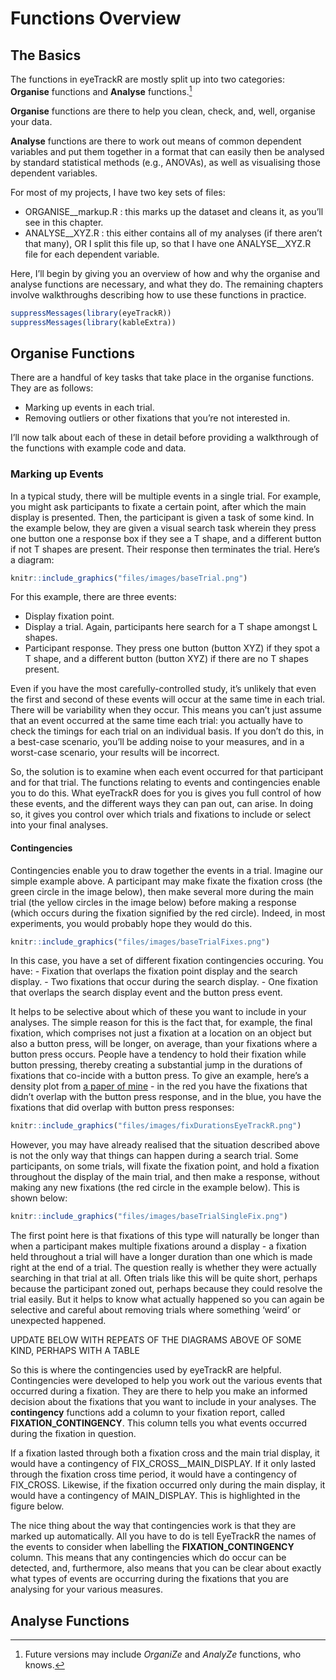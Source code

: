 
# Functions Overview {#functionsOverview}

## The Basics

The functions in eyeTrackR are mostly split up into two categories: **Organise** functions and **Analyse** functions.^[Future versions may include *OrganiZe* and *AnalyZe* functions, who knows.] 

**Organise** functions are there to help you clean, check, and, well, organise your data. 

**Analyse** functions are there to work out means of common dependent variables and put them together in a format that can easily then be analysed by standard statistical methods (e.g., ANOVAs), as well as visualising those dependent variables.

For most of my projects, I have two key sets of files:

* ORGANISE__markup.R :  this marks up the dataset and cleans it, as you'll see in this chapter.
* ANALYSE__XYZ.R : this either contains all of my analyses (if there aren't that many), OR I split this file up, so that I have one ANALYSE__XYZ.R file for each dependent variable.

Here, I'll begin by giving you an overview of how and why the organise and analyse functions are necessary, and what they do. The remaining chapters involve walkthroughs describing how to use these functions in practice.

```r
suppressMessages(library(eyeTrackR))
suppressMessages(library(kableExtra))
```

## Organise Functions

There are a handful of key tasks that take place in the organise functions. They are as follows:

* Marking up events in each trial.
* Removing outliers or other fixations that you're not interested in.

I'll now talk about each of these in detail before providing a walkthrough of the functions with example code and data.

### Marking up Events

In a typical study, there will be multiple events in a single trial. For example, you might ask participants to fixate a certain point, after which the main display is presented. Then, the participant is given a task of some kind. In the example below, they are given a visual search task wherein they press one button one a response box if they see a T shape, and a different button if not T shapes are present. Their response then terminates the trial. Here's a diagram:

```r
knitr::include_graphics("files/images/baseTrial.png")
```

For this example, there are three events:

* Display fixation point.
* Display a trial. Again, participants here search for a T shape amongst L shapes.
* Participant response. They press one button (button XYZ) if they spot a T shape, and a different button (button XYZ) if there are no T shapes present.

Even if you have the most carefully-controlled study, it's unlikely that even the first and second of these events will occur at the same time in each trial. There will be variability when they occur. This means you can't just assume that an event occurred at the same time each trial: you actually have to check the timings for each trial on an individual basis. If you don't do this, in a best-case scenario, you'll be adding noise to your measures, and in a worst-case scenario, your results will be incorrect.

So, the solution is to examine when each event occurred for that participant and for that trial. The functions relating to events and contingencies enable you to do this. What eyeTrackR does for you is gives you full control of how these events, and the different ways they can pan out, can arise. In doing so, it gives you control over which trials and fixations to include or select into your final analyses.

#### Contingencies

Contingencies enable you to draw together the events in a trial. Imagine our simple example above. A participant may make fixate the fixation cross (the green circle in the image below), then make several more during the main trial (the yellow circles in the image below) before making a response (which occurs during the fixation signified by the red circle). Indeed, in most experiments, you would probably hope they would do this.

```r
knitr::include_graphics("files/images/baseTrialFixes.png")
```

In this case, you have a set of different fixation contingencies occuring. You have:
- Fixation that overlaps the fixation point display and the search display.
- Two fixations that occur during the search display.
- One fixation that overlaps the search display event and the button press event.

It helps to be selective about which of these you want to include in your analyses. The simple reason for this is the fact that, for example, the final fixation, which comprises not just a fixation at a location on an object but also a button press, will be longer, on average, than your fixations where a button press occurs. People have a tendency to hold their fixation while button pressing, thereby creating a substantial jump in the durations of fixations that co-incide with a button press. To give an example, here's a density plot from [a paper of mine](https://link.springer.com/article/10.3758/s13414-014-0762-8) - in the red you have the fixations that didn't overlap with the button press response, and in the blue, you have the fixations that did overlap with button press responses:

```r
knitr::include_graphics("files/images/fixDurationsEyeTrackR.png")
```

However, you may have already realised that the situation described above is not the only way that things can happen during a search trial. Some participants, on some trials, will fixate the fixation point, and hold a fixation throughout the display of the main trial, and then make a response, without making any new fixations (the red circle in the example below). This is shown below:

```r
knitr::include_graphics("files/images/baseTrialSingleFix.png")
```

The first point here is that fixations of this type will naturally be longer than when a participant makes multiple fixations around a display - a fixation held throughout a trial will have a longer duration than one which is made right at the end of a trial. The question really is whether they were actually searching in that trial at all. Often trials like this will be quite short, perhaps because the participant zoned out, perhaps because they could resolve the trial easily. But it helps to know what actually happened so you can again be selective and careful about removing trials where something 'weird' or unexpected happened. 

UPDATE BELOW WITH REPEATS OF THE DIAGRAMS ABOVE OF SOME KIND, PERHAPS WITH A TABLE

So this is where the contingencies used by eyeTrackR are helpful. Contingencies were developed to help you work out the various events that occurred during a fixation. They are there to help you make an informed decision about the fixations that you want to include in your analyses. The **contingency** functions add a column to your fixation report, called **FIXATION_CONTINGENCY**. This column tells you what events occurred during the fixation in question.

If a fixation lasted through both a fixation cross and the main trial display, it would have a contingency of FIX_CROSS__MAIN_DISPLAY. If it only lasted through the fixation cross time period, it would have a contingency of FIX_CROSS. Likewise, if the fixation occurred only during the main display, it would have a contingency of MAIN_DISPLAY. This is highlighted in the figure below. 

The nice thing about the way that contingencies work is that they are marked up automatically. All you have to do is tell EyeTrackR the names of the events to consider when labelling the **FIXATION_CONTINGENCY** column. This means that any contingencies which do occur can be detected, and, furthermore, also means that you can be clear about exactly what types of events are occurring during the fixations that you are analysing for your various measures.

## Analyse Functions




